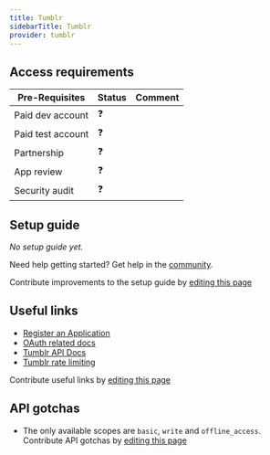 ```yaml
---
title: Tumblr
sidebarTitle: Tumblr
provider: tumblr
---
```




<Overview />
<PreBuiltTooling />
<PreBuiltUseCases />

## Access requirements
| Pre-Requisites | Status | Comment|
| - | - | - |
| Paid dev account | ❓ |  |
| Paid test account | ❓ |  |
| Partnership | ❓ | |
| App review | ❓ |  |
| Security audit | ❓ | |


## Setup guide

_No setup guide yet._

<Tip>Need help getting started? Get help in the [community](https://nango.dev/slack).</Tip>

<Note>Contribute improvements to the setup guide by [editing this page](https://github.com/nangohq/nango/tree/master/docs-v2/integrations/all/tumblr.mdx)</Note>


## Useful links

-   [Register an Application](https://www.tumblr.com/oauth/apps)
-   [OAuth related docs](https://www.tumblr.com/docs/en/api/v2#oauth2-authorization)
-   [Tumblr API Docs](https://www.tumblr.com/docs/en/api/v2)
-   [Tumblr rate limiting](https://www.tumblr.com/docs/en/api/v2#rate-limits)

<Note>Contribute useful links by [editing this page](https://github.com/nangohq/nango/tree/master/docs-v2/integrations/all/tumblr.mdx)</Note>

## API gotchas
-   The only available scopes are `basic`, `write` and `offline_access`.
<Note>Contribute API gotchas by [editing this page](https://github.com/nangohq/nango/tree/master/docs-v2/integrations/all/tumblr.mdx)</Note>
